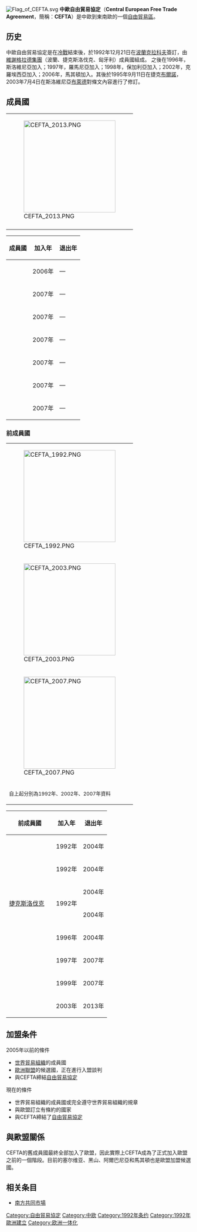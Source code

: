 {{NoteTA|G1=地名}}
{{distinguish|中欧双边投资协定}}
{{Infobox Geopolitical organization
|conventional_long_name = 中欧自由贸易协定 (CEFTA)
|linking_name = the Central European Free Trade Agreement
|native_name = <small style="font-size:85%;">{{collapsible list  |titlestyle = background:transparent; text-align:center |title = Native names|{{native name|sq|Marrëveshja e Tregtisë së Lirë të Evropës Qendrore}}{{br}}{{native name|bs|Centralnoevropski sporazum o slobodnoj trgovini}}{{br}}{{br}}{{native name|mk|Централноевропски договор за слободна трговија}}{{br}}{{native name|ro|Acordul Central European al Comerțului Liber}}{{br}}{{native name|sr|Централноевропски договор о слободној трговини}}}}</small>
|image_flag = Flag of CEFTA.svg
|image_map = Europe-cefta-map.png
|map_caption = 欧洲地图(灰色)指示<br/>CEFTA成员(蓝色)。
|org_type = [[贸易协定|贸易协定]]
|languages_type = 工作语言
|languages = [[英语|英语]]
|languages2_type=缔约国<br>官方语言
|languages2=
{{collapsible list
|titlestyle = background:transparent;text-align:left;font-weight:normal;
|title = 7种语言
|[[阿尔巴尼亚语|阿尔巴尼亚语]] 
|[[波斯尼亚语|波斯尼亚语]]
|[[克罗地亚语|克罗地亚语]]
|[[马其顿语|马其顿语]]
|[[黑山语|黑山语]]
|[[罗马尼亚语|罗马尼亚语]]
|[[塞尔维亚语|塞尔维亚语]]
}}
|membership =
 {{Collapsible list
  |titlestyle = background:transparent;text-align:left;font-weight:normal;
  |title = {{flatlist|{{unbulleted list |7 国家}} }}
  |{{ALB}} 
  |{{BIH}}
  |{{MDA}}
  |{{MNE}}
  |{{MKD}}
  |{{SRB}}
  |{{flagicon|UN}} [[联合国科索沃临时行政当局特派团|科索沃特派团]] <small>(代表[[科索沃|科索沃]]。)</small>
 }}
|leader_title1 = {{nowrap|主席国}}
|leader_name1 = {{flag|North Macedonia}}
|leader_title2 = {{nowrap|秘书长}}
|leader_name2 = {{nowrap|{{flagicon|Slovenia}} Renata Vitez}}
|established_event1 = 签署的协议
|established_date1  = 1992年12月21日
|area_km2 = 252,428
|area_sq_mi = 97,463
|percent_water = 
|population_estimate = 20,220,000
|population_estimate_rank = 
|population_estimate_year = 2020
|population_density_km2 = 85
|population_density_sq_mi = 
|population_density_rank = 
|GDP_PPP = $323.680 billion<ref name=IMF>[https://www.imf.org/en/Publications/WEO/weo-database/2021/April/weo-report?c=914,963,967,921,943,962,942,&s=NGDPD,PPPGDP,LP,&sy=2020&ey=2020&ssm=0&scsm=1&scc=0&ssd=1&ssc=0&sic=0&sort=subject&ds=.&br=1 World economic outlook databases.] ''International Monetary Fund''. Retrieved 1 April 2021.</ref>
|GDP_PPP_rank = 
|GDP_PPP_year = 2020 
|GDP_PPP_per_capita = $16,000
|GDP_PPP_per_capita_rank = 
|GDP_nominal = $123.863 billion |GDP_nominal_rank = |GDP_nominal_year = 2020
|GDP_nominal_per_capita = $6,100
|GDP_nominal_per_capita_rank = 
|currency =
 {{Collapsible list
  |titlestyle = background:transparent;text-align:left;font-weight:normal;
  |title = 6 货币
  | {{flagicon|ALB}}{{nbsp|2}}<code>ALL</code>{{nbsp|2}}[[阿尔巴尼亚列克|列克]]
  | {{flagicon|BIH}}{{nbsp|2}}<code>BAM</code>{{nbsp|2}}[[波斯尼亚和黑塞哥维那可兑换马克|马克]]
  | {{flagicon|KOS}}{{nbsp|2}}<code>EUR</code>{{nbsp|2}}[[欧元|欧元]]
  | {{flagicon|MDA}}{{nbsp|2}}<code>MDL</code>{{nbsp|2}}[[摩尔多瓦列伊|列伊]]
  | {{flagicon|MNE}}{{nbsp|2}}<code>EUR</code>{{nbsp|2}}[[欧元|欧元]]
  | {{flagicon|MKD}}{{nbsp|2}}<code>MKD</code>{{nbsp|2}}[[北马其顿代纳尔|代纳尔]]
  | {{flagicon|SRB}}{{nbsp|2}}<code>RSD</code>{{nbsp|2}}[[塞尔维亚第纳尔|第纳尔]]
 }}
|time_zone = 
|utc_offset = [[UTC+01:00|+1]], [[UTC+02:00|UTC+2]]
|time_zone_DST = 
|utc_offset_DST = [[UTC+02:00|+2]], [[UTC+03:00|UTC+3]]
}}

[[File:Flag_of_CEFTA.svg|thumb]]
'''中歐自由貿易協定'''（'''Central European Free Trade Agreement'''，簡稱：'''CEFTA'''）是中歐到東南歐的一個[[自由貿易區|自由貿易區]]。

== 历史 ==
中歐自由貿易協定是在[[冷戰|冷戰]]結束後，於1992年12月21日在[[波蘭|波蘭]][[克拉科夫|克拉科夫]]簽訂，由[[維謝格拉德集團|維謝格拉德集團]]（波蘭、捷克斯洛伐克、匈牙利）成員國組成。
之後在1996年，斯洛維尼亞加入；1997年，羅馬尼亞加入；1998年，保加利亞加入；2002年，克羅埃西亞加入；2006年，馬其頓加入。其後於1995年9月11日在捷克[[布爾諾|布爾諾]]，2003年7月4日在斯洛維尼亞[[布萊德|布萊德]]對條文內容進行了修訂。

==成員國==
{|align=right border=1 cellspacing=0 cellpadding=5 style="float: right; clear: right; margin-left: 1.0em"
|-
|[[File:CEFTA_2013.PNG|250px]]
|-
|{{legend|#FFD000|CEFTA成員國}}
{{legend|#4169EF|EU成員國}}
|}
{| class="wikitable"
|- bgcolor="#CCCCCC"
! colspan="2" | 成員國!! 加入年 !! 退出年 !! 加入欧盟
|-
| colspan="2" | '''{{MKD}}''' || 2006年 || — || 候选国
|-
| colspan="2" | '''{{BIH}}''' || 2007年 || — || —
|-
| colspan="2" | '''{{MDA}}''' || 2007年 || — || —
|-
| colspan="2" | '''{{SRB}}''' || 2007年 || — || 候选国
|-
| colspan="2" | '''{{MNE}}''' || 2007年 || — || 候选国
|-
| colspan="2" | '''{{ALB}}''' || 2007年 || — || 候选国
|-
| colspan="2" | '''{{flag|Kosovo}}''' || 2007年 || — || —
|}
===前成員國===
{|align=right border=1 cellspacing=0 cellpadding=5 style="float: right; clear: right; margin-left: 1.0em"
|[[File:CEFTA_1992.PNG|250px]]
|-
|[[File:CEFTA_2003.PNG|250px]]
|-
|[[File:CEFTA_2007.PNG|250px]]
|-
|{{legend|#FFD000|CEFTA成員國}}
{{legend|#4169EF|EU成員國}}
<small>自上起分別為1992年、2002年、2007年資料</small>
|}
{| class="wikitable"
|- bgcolor="#CCCCCC"
! colspan="2" | 前成員國!! 加入年 !! 退出年 !! 加入欧盟
|-
| colspan="2" | {{POL}} || 1992年 || 2004年 || 已加入
|-
| colspan="2" | {{HUN}} || 1992年 || 2004年 || 已加入
|-
| rowspan="2" | {{Flagicon|Czech Republic}} [[捷克斯洛伐克|捷克斯洛伐克]]|| {{CZE}} || rowspan="2" | 1992年 ||  2004年 || 已加入
|-
| {{SVK}} ||  2004年 || 已加入
|-
| colspan="2" | {{SVN}} || 1996年 || 2004年 || 已加入
|-
| colspan="2" | {{ROU}} || 1997年 || 2007年 || 已加入
|-
| colspan="2" | {{BUL}} || 1999年 || 2007年 || 已加入
|-
| colspan="2" | {{HRV}} || 2003年 || 2013年 || 已加入
|}

== 加盟条件 ==
2005年以前的條件

* [[世界貿易組織|世界貿易組織]]的成員國
* [[歐洲聯盟|歐洲聯盟]]的候選國，正在進行入盟談判
* 與CEFTA締結[[自由貿易協定|自由貿易協定]]

現在的條件

* 世界貿易組織的成員國或完全遵守世界貿易組織的規章
* 與歐盟訂立有條約的國家
* 與CEFTA締結了[[自由貿易協定|自由貿易協定]]

== 與歐盟關係 ==
CEFTA的舊成員國最終全部加入了歐盟，因此實際上CEFTA成為了正式加入歐盟之前的一個階段。目前的塞尔维亚、黑山、阿爾巴尼亞和馬其頓也是歐盟加盟候選國。

==相关条目==
*[[南方共同市場|南方共同市場]]
{{Authority control}}
[[Category:自由貿易協定|Category:自由貿易協定]]
[[Category:中欧|Category:中欧]]
[[Category:1992年条约|Category:1992年条约]]
[[Category:1992年歐洲建立|Category:1992年歐洲建立]]
[[Category:欧洲一体化|Category:欧洲一体化]]